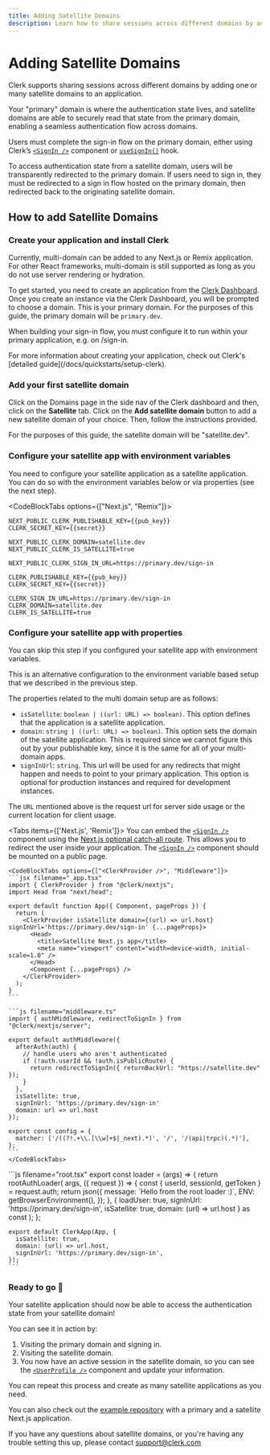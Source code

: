 ```yaml
---
title: Adding Satellite Domains
description: Learn how to share sessions across different domains by adding satellite domains to your application.
---
```


# Adding Satellite Domains

Clerk supports sharing sessions across different domains by adding one or many satellite domains to an application.

Your "primary" domain is where the authentication state lives, and satellite domains are able to securely read that state from the primary domain, enabling a seamless authentication flow across domains.

Users must complete the sign-in flow on the primary domain, either using Clerk’s [`<SignIn />`](/docs/components/authentication/sign-in) component or [`useSignIn()`](/docs/custom-flows/use-sign-up#use-sign-in) hook.

To access authentication state from a satellite domain, users will be transparently redirected to the primary domain. If users need to sign in, they must be redirected to a sign in flow hosted on the primary domain, then redirected back to the originating satellite domain.


## How to add Satellite Domains

<Steps>

### Create your application and install Clerk

<Callout type="warning">
Currently, multi-domain can be added to any Next.js or Remix application. For other React frameworks, multi-domain is still supported as long as you do not use server rendering or hydration.
</Callout>

To get started, you need to create an application from the [Clerk Dashboard](https://dashboard.clerk.com/). Once you create an instance via the Clerk Dashboard, you will be prompted to choose a domain. This is your primary domain. For the purposes of this guide, the primary domain will be `primary.dev`.

When building your sign-in flow, you must configure it to run within your primary application, e.g. on /sign-in.

<Callout type="info">
  For more information about creating your application, check out Clerk's [detailed guide](/docs/quickstarts/setup-clerk).
</Callout>

### Add your first satellite domain

Click on the <DashboardLink path="domains">Domains</DashboardLink> page in the side nav of the Clerk dashboard and then, click on the **Satellite** tab. Click on the **Add satellite domain** button to add a new satellite domain of your choice. Then, follow the instructions provided.

For the purposes of this guide, the satellite domain will be "satellite.dev".

<Images
src="/docs/images/advance/multi-domain/add-satellite-domain.webp"
width={3024}
height={1748}
alt="The 'Satellite' tab on the Domains page in the Clerk Dashboard."
/>

### Configure your satellite app with environment variables

You need to configure your satellite application as a satellite application. You can do so with the environment variables below or via properties (see the next step).

<CodeBlockTabs options={["Next.js", "Remix"]}>
```env filename=".env.local"
NEXT_PUBLIC_CLERK_PUBLISHABLE_KEY={{pub_key}}
CLERK_SECRET_KEY={{secret}}

NEXT_PUBLIC_CLERK_DOMAIN=satellite.dev
NEXT_PUBLIC_CLERK_IS_SATELLITE=true

NEXT_PUBLIC_CLERK_SIGN_IN_URL=https://primary.dev/sign-in
```
```env filename=".env"
CLERK_PUBLISHABLE_KEY={{pub_key}}
CLERK_SECRET_KEY={{secret}}

CLERK_SIGN_IN_URL=https://primary.dev/sign-in
CLERK_DOMAIN=satellite.dev
CLERK_IS_SATELLITE=true
```
</CodeBlockTabs>

### Configure your satellite app with properties

You can skip this step if you configured your satellite app with environment variables.

This is an alternative configuration to the environment variable based setup that we described in the previous step.

The properties related to the multi domain setup are as follows:
* `isSatellite`: `boolean | ((url: URL) => boolean)`. This option defines that the application is a satellite application.
* `domain`: `string | ((url: URL) => boolean)`. This option sets the domain of the satellite application. This is required since we cannot figure this out by your publishable key, since it is the same for all of your multi-domain apps.
* `signInUrl`: `string`. This url will be used for any redirects that might happen and needs to point to your primary application. This option is optional for production instances and required for development instances.

The `URL` mentioned above is the request url for server side usage or the current location for client usage.

<Tabs items={['Next.js', 'Remix']}>
  <Tab>
    You can embed the [`<SignIn />`][signin] component using the [Next.js optional catch-all route](https://nextjs.org/docs/pages/building-your-application/routing/dynamic-routes#optional-catch-all-routes). This allows you to redirect the user inside your application. The [`<SignIn />`][signin] component should be mounted on a public page.

    <CodeBlockTabs options={["<ClerkProvider />", "Middleware"]}>
    ```jsx filename="_app.tsx"
    import { ClerkProvider } from "@clerk/nextjs";
    import Head from "next/head";

    export default function App({ Component, pageProps }) {
      return (
        <ClerkProvider isSatellite domain={(url) => url.host} signInUrl='https://primary.dev/sign-in' {...pageProps}>
          <Head>
            <title>Satellite Next.js app</title>
            <meta name="viewport" content="width=device-width, initial-scale=1.0" />
          </Head>
          <Component {...pageProps} />
        </ClerkProvider>
      );
    }
    ```

    ```js filename="middleware.ts"
    import { authMiddleware, redirectToSignIn } from "@clerk/nextjs/server";

    export default authMiddleware({
      afterAuth(auth) {
        // handle users who aren't authenticated
        if (!auth.userId && !auth.isPublicRoute) {
          return redirectToSignIn({ returnBackUrl: "https://satellite.dev" });
        }
      },
      isSatellite: true,
      signInUrl: 'https://primary.dev/sign-in'
      domain: url => url.host
    });

    export const config = {
      matcher: ['/((?!.+\\.[\\w]+$|_next).*)', '/', '/(api|trpc)(.*)'],
    };
    ```
    </CodeBlockTabs>
  </Tab>

  <Tab>
    ```js filename="root.tsx"
    export const loader = (args) => {
      return rootAuthLoader(
        args,
        ({ request }) => {
          const { userId, sessionId, getToken } = request.auth;
          return json({
              message: `Hello from the root loader :)`,
              ENV: getBrowserEnvironment(),
          });
        },
        {
          loadUser: true,
          signInUrl: 'https://primary.dev/sign-in',
          isSatellite: true,
          domain: (url) => url.host
        } as const
      );
    };

    export default ClerkApp(App, {
      isSatellite: true,
      domain: (url) => url.host,
      signInUrl: 'https://primary.dev/sign-in',
    });
    ```
  </Tab>

</Tabs>

### Ready to go 🎉

Your satellite application should now be able to access the authentication state from your satellite domain! 

You can see it in action by: 
1. Visiting the primary domain and signing in.
2. Visiting the satellite domain.
3. You now have an active session in the satellite domain, so you can see the [`<UserProfile />`](/docs/components/user/user-profile) component and update your information.

You can repeat this process and create as many satellite applications as you need.

</Steps>

You can also check out the [example repository](https://github.com/clerkinc/clerk-nextjs-multi-domain-example) with a primary and a satellite Next.js application.

If you have any questions about satellite domains, or you're having any trouble setting this up, please contact support@clerk.com

[signin]: /docs/components/authentication/sign-in